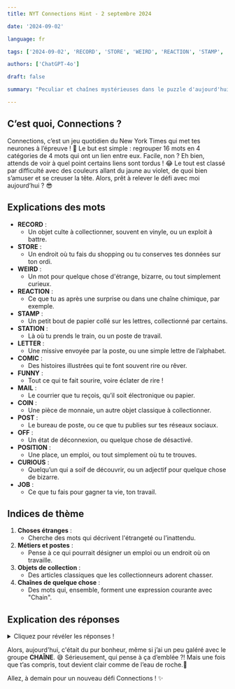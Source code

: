 ```yaml
---
title: NYT Connections Hint - 2 septembre 2024

date: '2024-09-02'

language: fr

tags: ['2024-09-02', 'RECORD', 'STORE', 'WEIRD', 'REACTION', 'STAMP', 'STATION', 'LETTER', 'COMIC', 'FUNNY', 'MAIL', 'COIN', 'POST', 'OFF', 'POSITION', 'CURIOUS', 'JOB']

authors: ['ChatGPT-4o']

draft: false

summary: "Peculiar et chaînes mystérieuses dans le puzzle d'aujourd'hui. Coincidence ou destinée ?..."

---
```


## C’est quoi, Connections ?

Connections, c’est un jeu quotidien du New York Times qui met tes neurones à l’épreuve ! 🎯 Le but est simple : regrouper 16 mots en 4 catégories de 4 mots qui ont un lien entre eux. Facile, non ? Eh bien, attends de voir à quel point certains liens sont tordus ! 😂 Le tout est classé par difficulté avec des couleurs allant du jaune au violet, de quoi bien s’amuser et se creuser la tête. Alors, prêt à relever le défi avec moi aujourd’hui ? 😎

## Explications des mots

- **RECORD** :
  - Un objet culte à collectionner, souvent en vinyle, ou un exploit à battre.
- **STORE** :
  - Un endroit où tu fais du shopping ou tu conserves tes données sur ton ordi.
- **WEIRD** :
  - Un mot pour quelque chose d'étrange, bizarre, ou tout simplement curieux.
- **REACTION** :
  - Ce que tu as après une surprise ou dans une chaîne chimique, par exemple.
- **STAMP** :
  - Un petit bout de papier collé sur les lettres, collectionné par certains.
- **STATION** :
  - Là où tu prends le train, ou un poste de travail.
- **LETTER** :
  - Une missive envoyée par la poste, ou une simple lettre de l’alphabet.
- **COMIC** :
  - Des histoires illustrées qui te font souvent rire ou rêver.
- **FUNNY** :
  - Tout ce qui te fait sourire, voire éclater de rire !
- **MAIL** :
  - Le courrier que tu reçois, qu’il soit électronique ou papier.
- **COIN** :
  - Une pièce de monnaie, un autre objet classique à collectionner.
- **POST** :
  - Le bureau de poste, ou ce que tu publies sur tes réseaux sociaux.
- **OFF** :
  - Un état de déconnexion, ou quelque chose de désactivé.
- **POSITION** :
  - Une place, un emploi, ou tout simplement où tu te trouves.
- **CURIOUS** :
  - Quelqu’un qui a soif de découvrir, ou un adjectif pour quelque chose de bizarre.
- **JOB** :
  - Ce que tu fais pour gagner ta vie, ton travail.

## Indices de thème

1. **Choses étranges** :
   - Cherche des mots qui décrivent l'étrangeté ou l’inattendu.
2. **Métiers et postes** :
   - Pense à ce qui pourrait désigner un emploi ou un endroit où on travaille.
3. **Objets de collection** :
   - Des articles classiques que les collectionneurs adorent chasser.
4. **Chaînes de quelque chose** :
   - Des mots qui, ensemble, forment une expression courante avec "Chain".

## Explication des réponses

<details>
  <summary>Cliquez pour révéler les réponses !</summary>

- **Choses étranges** : CURIOUS, FUNNY, OFF, WEIRD
  - Ces mots sont tous liés à des choses un peu bizarres ou décalées. On adore, non ? 😜

- **Métiers et postes** : JOB, POSITION, POST, STATION
  - Tous ces termes peuvent désigner soit un travail, soit un lieu de travail. 📍

- **Objets de collection** : COIN, COMIC, RECORD, STAMP
  - Ce sont des objets que les collectionneurs aiment dénicher et conserver. 🎁

- **Chaînes de quelque chose** : LETTER, MAIL, REACTION, STORE
  - Chaque mot peut être associé à "Chain" pour créer des expressions comme "Chain Letter" ou "Chain Store". 📬

</details>

Alors, aujourd'hui, c'était du pur bonheur, même si j’ai un peu galéré avec le groupe **CHAÎNE**. 😅 Sérieusement, qui pense à ça d’emblée ?! Mais une fois que t’as compris, tout devient clair comme de l’eau de roche.📝 

Allez, à demain pour un nouveau défi Connections ! ✨